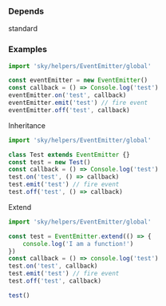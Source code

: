 ### Depends
standard <br/>

### Examples

```ts
import 'sky/helpers/EventEmitter/global'

const eventEmitter = new EventEmitter()
const callback = () => Console.log('test')
eventEmitter.on('test', callback)
eventEmitter.emit('test') // fire event
eventEmitter.off('test', callback)
```

Inheritance

```ts
import 'sky/helpers/EventEmitter/global'

class Test extends EventEmitter {}
const test = new Test()
const callback = () => Console.log('test')
test.on('test', () => callback)
test.emit('test') // fire event
test.off('test', () => callback)
```

Extend

```ts
import 'sky/helpers/EventEmitter/global'

const test = EventEmitter.extend(() => {
    console.log('I am a function!')
})
const callback = () => console.log('test')
test.on('test', callback)
test.emit('test') // fire event
test.off('test', callback)

test()
```
